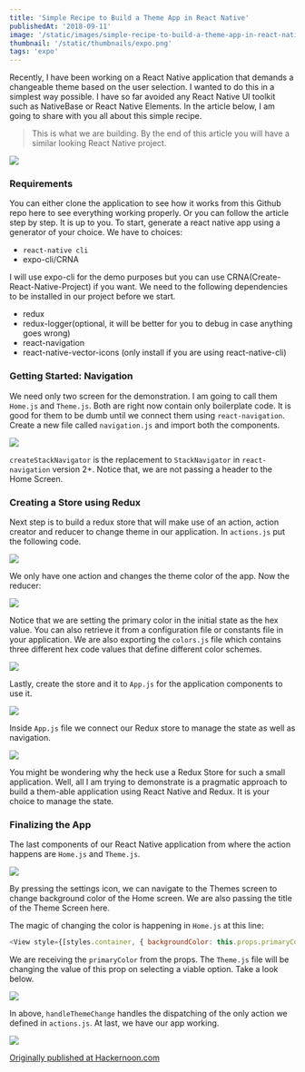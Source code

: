 ```yaml
---
title: 'Simple Recipe to Build a Theme App in React Native'
publishedAt: '2018-09-11'
image: '/static/images/simple-recipe-to-build-a-theme-app-in-react-native/images/cover.png'
thumbnail: '/static/thumbnails/expo.png'
tags: 'expo'
---
```


Recently, I have been working on a React Native application that demands a changeable theme based on the user selection. I wanted to do this in a simplest way possible. I have so far avoided any React Native UI toolkit such as NativeBase or React Native Elements. In the article below, I am going to share with you all about this simple recipe.

> This is what we are building. By the end of this article you will have a similar looking React Native project.

![](https://cdn-images-1.medium.com/max/800/1*NK6OqE6SWsT3ibxXDhkx6g.gif)

### Requirements

You can either clone the application to see how it works from this Github repo here to see everything working properly. Or you can follow the article step by step. It is up to you. To start, generate a react native app using a generator of your choice. We have to choices:

- `react-native cli`
- expo-cli/CRNA

I will use expo-cli for the demo purposes but you can use CRNA(Create-React-Native-Project) if you want. We need to the following dependencies to be installed in our project before we start.

- redux
- redux-logger(optional, it will be better for you to debug in case anything goes wrong)
- react-navigation
- react-native-vector-icons (only install if you are using react-native-cli)

### Getting Started: Navigation

We need only two screen for the demonstration. I am going to call them `Home.js` and `Theme.js`. Both are right now contain only boilerplate code. It is good for them to be dumb until we connect them using `react-navigation`. Create a new file called `navigation.js` and import both the components.

![](https://cdn-images-1.medium.com/max/800/1*hBNBbPck6EmD9Bq9NCAhzA.png)

`createStackNavigator` is the replacement to `StackNavigator` in `react-navigation` version 2+. Notice that, we are not passing a header to the Home Screen.

### Creating a Store using Redux

Next step is to build a redux store that will make use of an action, action creator and reducer to change theme in our application. In `actions.js` put the following code.

![](https://cdn-images-1.medium.com/max/800/1*T86eAgIOjKi5L0xyuqIxCA.png)

We only have one action and changes the theme color of the app. Now the reducer:

![](https://cdn-images-1.medium.com/max/800/1*n6CqWVOCKJw0an8y2UeqkQ.png)

Notice that we are setting the primary color in the initial state as the hex value. You can also retrieve it from a configuration file or constants file in your application. We are also exporting the `colors.js` file which contains three different hex code values that define different color schemes.

![](https://cdn-images-1.medium.com/max/800/1*bKG_BG6i7e7IvwT9p9zm5g.png)

Lastly, create the store and it to `App.js` for the application components to use it.

![](https://cdn-images-1.medium.com/max/800/1*EBI1jplYD7TB4oxkZMlp_A.png)

Inside `App.js` file we connect our Redux store to manage the state as well as navigation.

![](https://cdn-images-1.medium.com/max/800/1*4xA_ue2jr9WWItYKLQzCFA.png)

You might be wondering why the heck use a Redux Store for such a small application. Well, all I am trying to demonstrate is a pragmatic approach to build a them-able application using React Native and Redux. It is your choice to manage the state.

### Finalizing the App

The last components of our React Native application from where the action happens are `Home.js` and `Theme.js`.

![](https://cdn-images-1.medium.com/max/800/1*P08ni2pglIDyhL0h8SIgbg.png)

By pressing the settings icon, we can navigate to the Themes screen to change background color of the Home screen. We are also passing the title of the Theme Screen here.

The magic of changing the color is happening in `Home.js` at this line:

```js
<View style={[styles.container, { backgroundColor: this.props.primaryColor }]}>
```

We are receiving the `primaryColor` from the props. The `Theme.js` file will be changing the value of this prop on selecting a viable option. Take a look below.

![](https://cdn-images-1.medium.com/max/800/1*pqMt7rWFEqGI8H-Ml70rnQ.png)

In above, `handleThemeChange` handles the dispatching of the only action we defined in `actions.js`. At last, we have our app working.

![](https://cdn-images-1.medium.com/max/800/1*NK6OqE6SWsT3ibxXDhkx6g.gif)

[Originally published at Hackernoon.com](https://medium.com/hackernoon/simple-recipe-to-build-a-theme-app-in-react-native-8e2456f81bc5)
